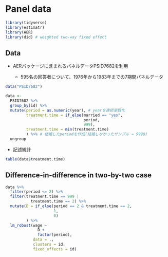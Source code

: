 # Panel data

```r
library(tidyverse)
library(estimatr)
library(AER) 
library(did) # weighted two-way fixed effect
```

## Data

- AERパッケージに含まれるパネルデータPSID7682を利用

  - 595名の回答者について、1976年から1983年までの7期間パネルデータ

```r
data("PSID7682")

data <-
  PSID7682 %>%
  group_by(id) %>%
  mutate(period = as.numeric(year), # yearを連続変数化
         treatment.time = if_else(married == "yes",
                                  period,
                                  999),
         treatment.time = min(treatment.time)
         ) %>% # 結婚したperiodを作成(結婚しなかったサンプル = 9999)
  ungroup
```

- 記述統計

```r
table(data$treatment.time)
```

## Difference-in-difference in two-by-two case

```r
data %>%
  filter(period <= 2) %>%
  filter(treatment.time == 999 |
           treatment.time == 2) %>%
  mutate(D = if_else(period == 2 & treatment.time == 2,
                     1,
                     0)
         ) %>%
  lm_robust(wage ~ 
              D +
              factor(period),
            data = .,
            clusters = id,
            fixed_effects = id)
```


